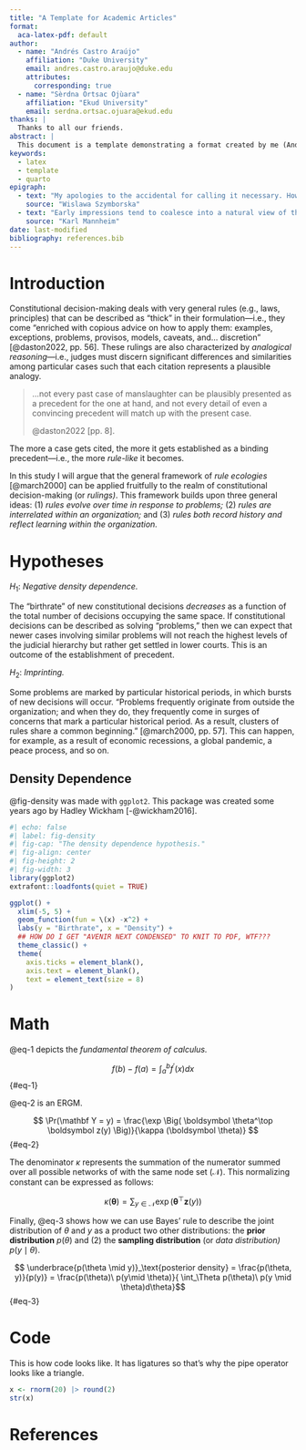 ```yaml
---
title: "A Template for Academic Articles"
format:
  aca-latex-pdf: default
author: 
  - name: "Andrés Castro Araújo"
    affiliation: "Duke University"
    email: andres.castro.araujo@duke.edu
    attributes:
      corresponding: true
  - name: "Sèrdna Ortsac Ojùara"
    affiliation: "Ekud University"
    email: serdna.ortsac.ojuara@ekud.edu
thanks: |
  Thanks to all our friends.
abstract: |
  This document is a template demonstrating a format created by me (Andrés). Lorem ipsum dolor sit amet, consectetur adipiscing elit, sed do eiusmod tempor incididunt ut labore et dolore magna aliqua. Ut enim ad minim veniam, quis nostrud exercitation ullamco laboris nisi ut aliquip ex ea commodo consequat. Duis aute irure dolor in reprehenderit in voluptate velit esse cillum dolore eu fugiat nulla pariatur. Excepteur sint occaecat cupidatat non proident, sunt in culpa qui officia deserunt mollit anim id est laborum. This is one last sentence.
keywords: 
  - latex
  - template
  - quarto
epigraph:
  - text: "My apologies to the accidental for calling it necessary. However, apologies to necessity if I happen to be wrong."
    source: "Wislawa Szymborska"
  - text: "Early impressions tend to coalesce into a natural view of the world. All later experiences then tend to receive their meaning from this original set, whether they appear as that set’s verification and fulfillment or as its negation and antithesis."
    source: "Karl Mannheim"
date: last-modified
bibliography: references.bib
---
```


# Introduction

Constitutional decision-making deals with very general rules (e.g., laws, principles) that can be described as "thick" in their formulation---i.e., they come "enriched with copious advice on how to apply them: examples, exceptions, problems, provisos, models, caveats, and... discretion" [@daston2022, pp. 56]. These rulings are also characterized by *analogical reasoning---*i.e., judges must discern significant differences and similarities among particular cases such that each citation represents a plausible analogy.

> ...not every past case of manslaughter can be plausibly presented as a precedent for the one at hand, and not every detail of even a convincing precedent will match up with the present case.
>
> @daston2022 [pp. 8].

The more a case gets cited, the more it gets established as a binding precedent---i.e., the more *rule-like* it becomes.

In this study I will argue that the general framework of *rule ecologies* [@march2000] can be applied fruitfully to the realm of constitutional decision-making (or *rulings)*. This framework builds upon three general ideas: (1) *rules evolve over time in response to problems;* (2) *rules are interrelated within an organization;* and (3) *rules both record history and reflect learning within the organization.*

# Hypotheses

$H_1:$ *Negative density dependence.*

The "birthrate" of new constitutional decisions *decreases* as a function of the total number of decisions occupying the same space. If constitutional decisions can be described as solving "problems," then we can expect that newer cases involving similar problems will not reach the highest levels of the judicial hierarchy but rather get settled in lower courts. This is an outcome of the establishment of precedent.

$H_2:$ *Imprinting.*

Some problems are marked by particular historical periods, in which bursts of new decisions will occur. "Problems frequently originate from outside the organization; and when they do, they frequently come in surges of concerns that mark a particular historical period. As a result, clusters of rules share a common beginning." [@march2000, pp. 57]. This can happen, for example, as a result of economic recessions, a global pandemic, a peace process, and so on.

## Density Dependence

@fig-density was made with `ggplot2`. This package was created some years ago by Hadley Wickham [-@wickham2016].

```r
#| echo: false
#| label: fig-density
#| fig-cap: "The density dependence hypothesis."
#| fig-align: center
#| fig-height: 2
#| fig-width: 3
library(ggplot2)
extrafont::loadfonts(quiet = TRUE)

ggplot() +
  xlim(-5, 5) +
  geom_function(fun = \(x) -x^2) +
  labs(y = "Birthrate", x = "Density") + 
  ## HOW DO I GET "AVENIR NEXT CONDENSED" TO KNIT TO PDF, WTF???
  theme_classic() +
  theme(
    axis.ticks = element_blank(), 
    axis.text = element_blank(), 
    text = element_text(size = 8)
)
```

# Math

@eq-1 depicts the *fundamental theorem of calculus.*

$$
f(b) - f(a) = \int_a^b f^\prime (x) dx
$$ {#eq-1}

@eq-2 is an ERGM.

$$
\Pr(\mathbf Y = y)  = \frac{\exp \Big( 
\boldsymbol \theta^\top \boldsymbol z(y) \Big)}{\kappa (\boldsymbol \theta)} 
$$ {#eq-2}

The denominator $\kappa$ represents the summation of the numerator summed over all possible networks of with the same node set $(\mathcal N)$. This normalizing constant can be expressed as follows:

$$
\kappa(\boldsymbol \theta) = \sum_{y \in \mathcal N} \exp \Big(\boldsymbol \theta^\top \boldsymbol z(y) \Big)
$$

Finally, @eq-3 shows how we can use Bayes' rule to describe the joint distribution of $\theta$ and $y$ as a product two other distributions: the **prior distribution** $p(\theta)$ and (2) the **sampling distribution** (or *data distribution)* $p(y \mid \theta)$.

$$
\underbrace{p(\theta \mid y)}_\text{posterior density} = \frac{p(\theta, y)}{p(y)} = \frac{p(\theta)\ p(y\mid \theta)}{ \int_\Theta p(\theta)\ p(y \mid \theta)d\theta}$$ {#eq-3}

# Code

This is how code looks like. It has ligatures so that's why the pipe operator looks like a triangle.

```r
x <- rnorm(20) |> round(2)
str(x)
```

# References
